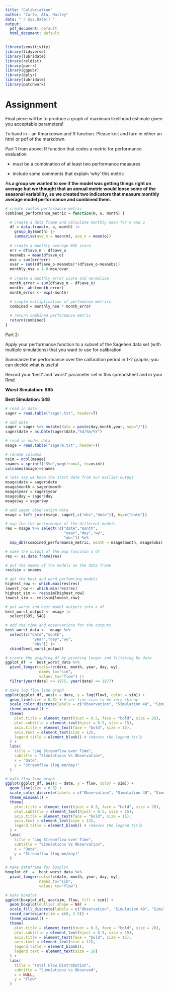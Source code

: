 ```yaml
---
title: "Calibriation"
author: "Carlo, Ata, Hailey"
date: "`r Sys.Date()`"
output:
  pdf_document: default
  html_document: default
---
```


```r
library(sensitivity)
library(tidyverse)
library(lubridate)
library(reldist)
library(purrr)
library(ggpubr)
library(dplyr)
library(lubridate)
library(patchwork)
```

# Assignment

Final piece will be to produce a graph of maximum likelihood estimate given you acceptable parameters!

To hand in - an Rmarkdown and R function. Please knit and turn in either an html or pdf of the markdown.

Part 1 from above: R function that codes a metric for performance evaluation

-   must be a combination of at least two performance measures

-   include some comments that explain 'why' this metric

A**s a group we wanted to see if the model was getting things right on average but we thought that an annual metric would loose some of the seasonal variability, so we created two indicators that measure monthly average model performance and combined them.**

```r
# create custom performance metric
combined_performance_metric = function(m, o, month) {

  # create a data frame and calculate monthly mean for m and o
  df = data.frame(m, o, month) |>
    group_by(month) |>
    summarise(ave_m = mean(m), ave_o = mean(o))
  
  # create a monthly average NSE score
  err = df$ave_m - df$ave_o
  meanobs = mean(df$ave_o)
  mse = sum(err*err)
  ovar = sum((df$ave_o-meanobs)*(df$ave_o-meanobs))
  monthly_nse = 1.0-mse/ovar
  
  # create a monthly error score and normalize
  month_error = sum(df$ave_m - df$ave_o)
  month<- abs(month_error)
  month_error <- exp(-month)
  
  # simple multiplication of perfomance metrics
  combined = monthly_nse * month_error

  # return combined performance metric
  return(combined)
}

```

Part 2:

Apply your performance function to a subset of the Sagehen data set (with multiple simulations) that you want to use for calibration

Summarize the performance over the calibration period in 1-2 graphs; you can decide what is useful

Record your 'best' and 'worst' parameter set in this spreadsheet and in your Rmd

**Worst Simulation: S95**

**Best Simulation: S48**

```r
# read in data
sager = read.table("sager.txt", header=T)

# add date
sager = sager %>% mutate(date = paste(day,month,year, sep="/"))
sager$date = as.Date(sager$date,"%d/%m/%Y")

# read in model data
msage = read.table("sagerm.txt", header=T)

# rename columns
nsim = ncol(msage)
snames = sprintf("S%d",seq(from=1, to=nsim))
colnames(msage)=snames

# lets say we know the start date from our earlier output
msage$date = sager$date
msage$month = sager$month
msage$year = sager$year
msage$day = sager$day
msage$wy = sager$wy

# add sager observation data
msage = left_join(msage, sager[,c("obs","date")], by=c("date"))
```

```r
# map the the performance of the different models
res = msage %>% select(!c("date","month",
                          "year","day","wy",
                          "obs")) %>%
  map_dbl(combined_performance_metric, month = msage$month, msage$obs)
```

```r
# make the output of the map funciton a df
res <- as.data.frame(res)

# put the names of the models on the data frame
res$sim = snames

# get the best and word perfomring models 
highest_row <- which.max(res$res)
lowest_row <- which.min(res$res)
highest_sim <- res$sim[highest_row]
lowest_sim <- res$sim[lowest_row]
```

```r
# put worst and best model outputs into a df
best_worst_output <- msage |>
  select(S95, S48)

# add the time and observations for the outputs
best_worst_data <-  msage %>% 
  select(c("date","month",
            "year","day","wy",
            "obs")) |>
  cbind(best_worst_output)

# create the graphing df by pivoting longer and filtering by date
ggplot_df  =  best_worst_data %>% 
  pivot_longer(cols=!c(date, month, year, day, wy), 
               names_to="sim", 
               values_to="flow") |>
  filter(year(date) >= 1975, year(date) <= 1977)

```

```r
# make log flow line graph
ggplot(ggplot_df, aes(x = date, y = log(flow), color = sim)) +
  geom_line(size = 0.5) + # set line size to be very skinny
  scale_color_discrete(labels = c("Observation", "Simulation 48", "Simulation 95")) +
  theme_minimal() +
  theme(
    plot.title = element_text(hjust = 0.5, face = "bold", size = 20),
    plot.subtitle = element_text(hjust = 0.5, size = 15),
    axis.title = element_text(face = "bold", size = 15),
    axis.text = element_text(size = 12),
    legend.title = element_blank() # removes the legend title
  ) +
  labs(
    title = "Log Streamflow over Time",
    subtitle = "Simulations Vs Observation",
    x = "Date",
    y = "Streamflow (log mm/day)"
  )

```

```r

# make flow line graph
ggplot(ggplot_df, aes(x = date, y = flow, color = sim)) +
  geom_line(size = 0.5) +
  scale_color_discrete(labels = c("Observation", "Simulation 48", "Simulation 95")) +
  theme_minimal() +
  theme(
    plot.title = element_text(hjust = 0.5, face = "bold", size = 20),
    plot.subtitle = element_text(hjust = 0.5, size = 15),
    axis.title = element_text(face = "bold", size = 15),
    axis.text = element_text(size = 12),
    legend.title = element_blank() # removes the legend title
  ) +
  labs(
    title = "Log Streamflow over Time",
    subtitle = "Simulations Vs Observation",
    x = "Date",
    y = "Streamflow (log mm/day)"
  )
```

```r

# make dataframe for boxplot
boxplot_df  =  best_worst_data %>% 
  pivot_longer(cols=!c(date, month, year, day, wy), 
               names_to="sim", 
               values_to="flow")

# make boxplot
ggplot(boxplot_df, aes(sim, flow, fill = sim)) +
  geom_boxplot(outlier.shape = NA) +
  scale_fill_discrete(labels = c("Observation", "Simulation 48", "Simulation 95")) +
  coord_cartesian(ylim = c(0, 2.5)) +
  theme_minimal() +
  theme(
    plot.title = element_text(hjust = 0.5, face = "bold", size = 20),
    plot.subtitle = element_text(hjust = 0.5, size = 15),
    axis.title = element_text(face = "bold", size = 15),
    axis.text = element_text(size = 12),
    legend.title = element_blank(),
    legend.text = element_text(size = 10)
  ) +
  labs(
    title = "Total Flow Distrobution",
    subtitle = "Sumulations vs Observed",
    x = NULL,
    y = "Flow"
  )
```
